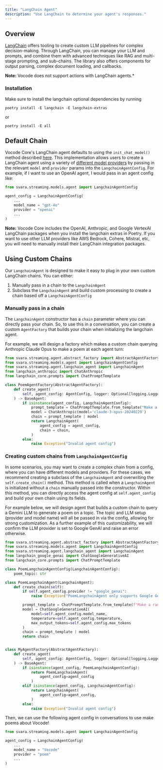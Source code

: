 ```yaml
---
title: "LangChain Agent"
description: "Use LangChain to determine your agent's responses."
---
```


## Overview

[LangChain](https://python.langchain.com/v0.2/docs/introduction/) offers tooling to create custom LLM pipelines for complex decision-making.
Through LangChain, you can manage your LLM and prompts, and combine them with advanced techniques like RAG and multi-stage prompting, and sub-chains.
The library also offers components for output parsing, complex document loading, and callbacks.

**Note:** Vocode does not support actions with LangChain agents.\*

### Installation

Make sure to install the langchain optional dependencies by running

```
poetry install -E langchain -E langchain-extras
```

or

```
poetry install -E all
```

## Default Chain

Vocode Core's LangChain agent defaults to using the `init_chat_model()` method described [here](https://python.langchain.com/v0.2/docs/how_to/chat_models_universal_init/).
This implementation allows users to create a LangChain agent using a variety of [different model providers](https://api.python.langchain.com/en/latest/chat_models/langchain.chat_models.base.init_chat_model.html)
by passing in the relevant `model` and `provider` params into the `LangchainAgentConfig`. For example, if I want to use an OpenAI agent, I would pass in an agent config like:

```python
from svara.streaming.models.agent import LangchainAgentConfig

agent_config = LangchainAgentConfig(
    ...
    model_name = "gpt-4o"
    provider = "openai"
    ...
)
```

**Note:** Vocode Core includes the OpenAI, Anthropic, and Google VertexAI LangChain packages when you install the langchain extras in Poetry. If you want to use other LLM providers
like AWS Bedrock, Cohere, Mistral, etc, you will need to manually install their LangChain integration packages.

## Using Custom Chains

Our `LangchainAgent` is designed to make it easy to plug in your own custom LangChain chains. You can either:

1. Manually pass in a chain to the `LangchainAgent`
2. Subclass the `LangchainAgent` and build custom processing to create a chain based off a `LangchainAgentConfig`

### Manually pass in a chain

The `LangchainAgent` constructor has a `chain` parameter where you can directly pass your chain. So, to use this in a conversation, you can create a custom `AgentFactory` that builds
your chain when initializing the langchain agent.

For example, we will design a factory which makes a custom chain querying Anthropic Claude Opus to make a poem at each agent turn:

```python
from svara.streaming.agent.abstract_factory import AbstractAgentFactory
from svara.streaming.models.agent import LangchainAgentConfig
from svara.streaming.agent.langchain_agent import LangchainAgent
from langchain_anthropic import ChatAnthropic
from langchain_core.prompts import ChatPromptTemplate

class PoemAgentFactory(AbstractAgentFactory):
    def create_agent(
        self, agent_config: AgentConfig, logger: Optional[logging.Logger] = None
    ) -> BaseAgent:
        if isinstance(agent_config, LangchainAgentConfig):
            prompt_template = ChatPromptTemplate.from_template("Make a random poem")
            model = ChatAnthropic(model='claude-3-opus-20240229')
            chain = prompt_template | model
            return LangchainAgent(
                agent_config = agent_config,
                chain = chain,
            )
        else:
            raise Exception("Invalid agent config")
```

### Creating custom chains from `LangchainAgentConfig`

In some scenarios, you may want to create a complex chain from a config, where you can have different models and providers. For these cases, we recommend creating a subclass of the `LangchainAgent`
and overwriting the `self.create_chain()` method. This method is called when a `LangchainAgent` is initialized without a `chain` manually passed into the constructor.
Within this method, you can directly access the agent config at `self.agent_config` and build your own chain using its fields.

For example below, we will design agent that builds a custom chain to query a Gemini LLM to generate a poem on a topic.
The topic and LLM setup (provider and model name) will all be passed in via the config, allowing for strong customization.
As a further example of this customizability, we will confirm the LLM provider is set to Google GenAI and raise an error otherwise.

```python
from svara.streaming.agent.abstract_factory import AbstractAgentFactory
from svara.streaming.models.agent import LangchainAgentConfig
from svara.streaming.agent.langchain_agent import LangchainAgent
from langchain_google_genai import ChatGoogleGenerativeAI
from langchain_core.prompts import ChatPromptTemplate

class PoemLangchainAgentConfig(LangchainAgentConfig):
    poem_topic: str

class PoemLangchainAgent(LangchainAgent):
    def create_chain(self):
        if self.agent_config.provider != "google_genai":
            raise Exception("PoemLangchainAgent only supports Google Generative AI models")

        prompt_template = ChatPromptTemplate.from_template(f"Make a random poem about {self.agent_config.poem_topic}")
        model = ChatGoogleGenerativeAI(
            model=self.agent_config.model_name,
            temperature=self.agent_config.temperature,
            max_output_tokens=self.agent_config.max_tokens
        )
        chain = prompt_template | model
        return chain


class MyAgentFactory(AbstractAgentFactory):
    def create_agent(
        self, agent_config: AgentConfig, logger: Optional[logging.Logger] = None
    ) -> BaseAgent:
        if isinstance(agent_config, PoemLangchainAgentConfig):
            return PoemLangchainAgent(
                agent_config=agent_config
            )
        elif isinstance(agent_config, LangchainAgentConfig):
            return LangchainAgent(
                agent_config=agent_config,
            )
        else:
            raise Exception("Invalid agent config")
```

Then, we can use the following agent config in conversations to use make poems about Vocode!

```python
from svara.streaming.models.agent import LangchainAgentConfig

agent_config = LangchainAgentConfig(
    ...
    model_name = "Vocode"
    provider = "poem"
    ...
)
```
